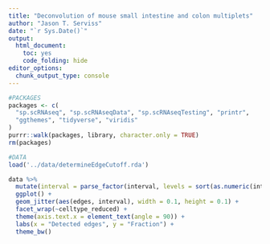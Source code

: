 ```yaml
---
title: "Deconvolution of mouse small intestine and colon multiplets"
author: "Jason T. Serviss"
date: "`r Sys.Date()`"
output:
  html_document:
    toc: yes
    code_folding: hide
editor_options: 
  chunk_output_type: console
---
```


```r
#PACKAGES
packages <- c(
  "sp.scRNAseq", "sp.scRNAseqData", "sp.scRNAseqTesting", "printr",
  "ggthemes", "tidyverse", "viridis"
)
purrr::walk(packages, library, character.only = TRUE)
rm(packages)

#DATA
load('../data/determineEdgeCutoff.rda')
```


```r
data %>% 
  mutate(interval = parse_factor(interval, levels = sort(as.numeric(interval)))) %>% 
  ggplot() + 
  geom_jitter(aes(edges, interval), width = 0.1, height = 0.1) + 
  facet_wrap(~celltype_reduced) + 
  theme(axis.text.x = element_text(angle = 90)) +
  labs(x = "Detected edges", y = "Fraction") +
  theme_bw()
```

